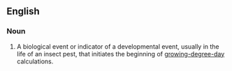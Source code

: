 ==English==

===Noun===
{{en-noun|es}}

# {{label|en|biology|pest management}} A biological event or indicator of a developmental event, usually in the life of an insect pest, that initiates the beginning of [[w:Growing degree day|growing-degree-day]] calculations.